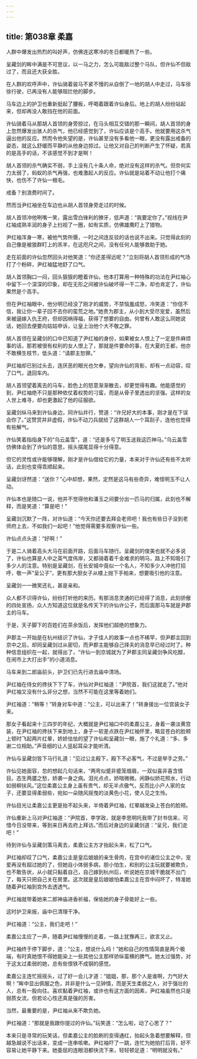 ```yaml
---
---
---
```

title: 第038章 柔嘉
---





人群中爆发出热烈的叫好声，仿佛连这寒冷的冬日都暖热了一些。

呈藏剑的眸中满是不可思议，以一马之力，怎么可能敌过整个马队，但许仙不但敌过了，而且还大获全胜。

在人群的欢呼声中，许仙骑着骏马不紧不慢的从自倒了一地的胡人中走过，马车徐徐行驶，已再没有人能够阻拦他的脚步。

马车边上的护卫也重新挺起了腰板，呼喝着跟着许仙身后。地上的胡人纷纷站起来，但却再没人敢挡在他的前面。

许仙骑着马从那胡人首领的身旁掠过，在马头相互交错的那一瞬间，胡人首领的身上忽然爆发出骇人的杀气，他已经感觉到了，许仙应该是个高手。他就要用这杀气逼出他的反应。然而令他失望的是，许仙甚至没有多看他一眼，更没有露出戒备的姿态，就这么舒缓而平静的从他身边掠过。让他又对自己的判断产生了怀疑，若真的是高手的话，不该感觉不到才是啊！

胡人首领的杀气确实不弱，手上没有几十条人命，绝对没有这样的杀气。但奈何实力太弱了，蚂蚁的杀气再强，也难激起人的反应。许仙就是站着不动让他打个痛快，也伤不了许仙一根毛。

戒备？别浪费时间了。

然而当尹红袖坐在车边也从胡人首领身旁走过的时候。

胡人首领冲他咧嘴一笑，露出雪白锋利的獠牙，低声道：“我要定你了。”视线在尹红袖成熟丰润的身子上扫视了一圈，如有实质，仿佛雄鹰盯上了猎物。

尹红袖浑身一寒，被他气势所慑，一时之间连反驳的话也说不出来。只觉得此刻的自己像是被狼群盯上的羔羊，在这咫尺之间，没有任何人能够救助于她。

走在前面的许仙忽然回头对他笑道：“你还差得远呢？”立刻将胡人首领形成的气场打了个粉碎，尹红袖猛地舒了口气。

胡人首领胸口一闷，回头狠狠的瞪着许仙，他本打算用一种特殊的功法在尹红袖心中留下一个深深的印象，却在无形之间被许仙破坏得一干二净，却也肯定了，许仙果然是个高手。

但在尹红袖眼中，他分明已经没了刚才的威势，不禁恼羞成怒，冷笑道：“你信不信，我让你一辈子回不去你的蛮荒之地。”她贵为郡主，从小到大受尽宠爱，虽然后来被逼嫁入仇王府，但却因祸得福，获得了想要的自由。何曾有人敢这么同她说话，她回去便要向姑姑申诉，让皇上治他个大不敬之罪。

胡人首领在呈藏剑的口中已知道了尹红袖的身份，如果被女人恨上了一定是件麻烦事的话，那若被很有权利的女人恨上了，那就是件要命的事，在大夏的王都，他亦不敢横生枝节，低头道：“请郡主恕罪。”

尹红袖却已别过头去，连厌恶的眼光也欠奉，望向许仙的背影，却有一点动容，叹了口气，退回车内。

胡人首领望着离去的马车，脸色上的怒意渐渐散去，却更觉得有趣。他能感觉的到，尹红袖绝不只是那种依仗着权势的刁蛮，而是从骨子里透出的坚强。这样的女人世上难寻，却也更激起了他的征服欲。

呈藏剑纵马来到许仙身边，同许仙并行，赞道：“许兄好大的本事，刚才是在下误会你了。”这赞赏并非虚假，许仙不动刀兵就给了这群胡人一个耳刮子，连他也觉得有些解气。

许仙笑着指指身下的“乌云盖雪”，道：“还是多亏了明玉送我这匹神马。”乌云盖雪仿佛体会到了许仙的意思，摇头摆尾显得十分得意。

但它的灵性或许能够理解，刚才是许仙借给它的力量，本来对于许仙还有些不太听话，此刻也变得乖顺起来。

呈藏剑讶然道：“送你？”心中却想，果然，定然是这马有些奇异，难怪明玉不让人动。

许仙本也是随口一说，他并不觉得他和潘玉之间要分出一匹马的归属，此刻也不解释，而是笑道：“算是吧！”

呈藏剑沉默了一阵，对许仙道：“今天你还要去拜会老师吧！我也有些日子没到老师府上去，不如我们一起吧！”他觉得需要多观察许仙一些。

许仙点点头道：“好啊！”

于是二人骑着高头大马在前面开路，后面马车随行。呈藏剑的俊美也就不必多说了，许仙也算是人中之英气度伟岸，又都骑着着千金难求的明马，路上不知吸引了多少人的注意。特别是呈藏剑，在长安城中竟似一个名人，不知多少人冲他打招呼，敬一声“呈公子”，更有那大胆女子从楼上抛下手帕来，想要吸引他的注意。

呈藏剑一一微笑还礼，甚是亲和。

众人都不识得许仙，纷纷打听他的来历。有那消息灵通的已经得了消息，此刻骄傲的四处宣扬，众人方知道这位就是名传天下的许仙许公子，而后面那马车就是尹郡主的马车。

于是，天子脚下的百姓们在茶余饭后，发挥他们超绝的想象力。

尹郡主一开始是在杭州结识了许仙，才子佳人的故事一点也不稀罕，但尹郡主回到京中之后，却同呈藏剑过从密切，而尹郡主能够自己择夫的消息早已经过时了。种种信息组织在一起，就得出了，“许仙一到京城就为了尹郡主同呈藏剑争风吃醋，在闹市上大打出手”的小道消息。

马车来到二郎庙前头，护卫们已先行进去庙中清场。

尹红袖在侍女的搀扶下下了车，许仙对尹红袖道：“尹院首，我们这就走了。”他对尹红袖又没有什么非分之想，当然不可能在这里等着她们。

尹红袖道：“稍等！”转身对车中道：“公主，可以出来了！”转身接出一位宫装女子来。

那女子看起来十三四岁的年纪，大概就是尹红袖口中的柔嘉公主，身着一袭淡黄宫装，在尹红袖的搀扶下来到地上，身子一软差点跌在尹红袖怀里，略显苍白的脸颊上顿时飞起两片红晕，娇娇怯怯的望了许仙和呈藏剑一眼，施了个礼道：“多、多谢二位相助。”声音细的让人竖起耳朵才能听清。

许仙与呈藏剑皆下马行礼道：“见过公主殿下，殿下不必客气，不过是举手之劳。”

许仙见她面容，忽的想起几句话来，“两弯似蹙非蹙笼烟眉，一双似喜非喜含情目。态生两靥之愁，娇袭一身之病。泪光点点，娇喘微微。闲静似娇花照水，行动如弱柳扶风。”这位柔嘉公主身上虽有贵气，却无半点傲气，反而比小户人家的女子，还要显得柔弱些，宛如一朵随风摇曳的淡黄色小花，使人见之生怜。

许仙目光让柔嘉公主更是抬不起头来，半倚着尹红袖，红晕越发染上苍白的脸颊。

许仙重新上马对尹红袖道：“尹院首，李学政，就是李思明托我带了封书信来，可惜今日没带来，等到来日再去府上拜访。”而后对身边的呈藏剑道：“呈兄，我们走吧！”

待到许仙与呈藏剑策马离去，柔嘉公主方才抬起头来，松了口气。

尹红袖却叹了口气，柔嘉公主是皇后娘娘的亲生骨肉，在宫中的诸位公主之中，宠爱再没有超过她的了，但她自小体弱多病，胆小怕生，和别的公主玩就要被欺负，也不敢告状，从小就只黏着自己，自己嫁到杭州后，听说她在京城干脆就不出门了，每天只把自己关在房里。这次就是皇后娘娘怕柔嘉公主在宫中闷坏了，特准她随着尹红袖到宫外去透透气。

尹红袖就带着她来二郎神庙进香祈福，保佑她的身子骨能好上一些。

这时护卫来报，庙中已清理干净。

尹红袖道：“公主，我们走吧！”

柔嘉公主应了一声，随着尹红袖慢慢的走着，一路上犹豫再三，欲言又止。

尹红袖终于停下脚步，道：“公主，想说什么吗！”她和自己的性情简直是两个极端，有时真她恨不得她能染上一些其他公主那样骄纵蛮横的脾气。她太过强势，对于这太过柔弱的她，总有些恨铁不成钢的感觉。

柔嘉公主连忙摇摇头，过了好一会儿才道：“姐姐，那，那个人是谁啊，力气好大啊！”眸中显出佩服之色，并非是什么一见钟情，而是天生柔弱之人，对于强壮的人，总有一股向往。喜欢黏着尹红袖，或许也有这方面的因素，尹红袖虽然也只是弱质女流，但若论心性还真是强的厉害。

当然，最重要的是，尹红袖从来不欺负她。

尹红袖道：“那就是我跟你提过的许仙。”玩笑道：“怎么啦，动了心思了？”

本来只是寻常的玩笑话，但柔嘉公主的脸刷的变得通红，抬起头急着想要解释，但越急越说不出话来，变成一连串咳嗽。尹红袖吓了一跳，连忙为她拍打后背，好不容易让她平静下来。她委屈的连眼泪都快流下来，轻轻顿足道：“明明就没有。”